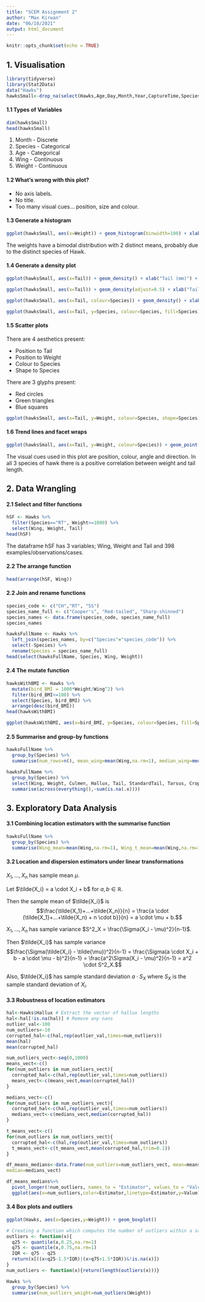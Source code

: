 ```yaml
---
title: "SCEM Assignment 2"
author: "Max Kirwan"
date: "06/10/2021"
output: html_document
---
```


```r
knitr::opts_chunk$set(echo = TRUE)
```

## 1. Visualisation

```r
library(tidyverse)
library(Stat2Data)
data("Hawks")
hawksSmall<-drop_na(select(Hawks,Age,Day,Month,Year,CaptureTime,Species,Wing,Weight,Tail))
```

#### 1.1 Types of Variables

```r
dim(hawksSmall)
head(hawksSmall)
```

1. Month - Discrete
2. Species - Categorical
3. Age - Categorical
4. Wing - Continuous
5. Weight - Continuous

#### 1.2 What's wrong with this plot?

- No axis labels.
- No title.
- Too many visual cues... position, size and colour.

#### 1.3 Generate a histogram

```r
ggplot(hawksSmall, aes(x=Weight)) + geom_histogram(binwidth=100) + xlab("Weight (g)") + ylab("Count")
```

The weights have a bimodal distribution with 2 distinct means, probably due to the distinct species of Hawk.

#### 1.4 Generate a density plot

```r
ggplot(hawksSmall, aes(x=Tail)) + geom_density() + xlab("Tail (mm)") + ylab("Density")
```
```r
ggplot(hawksSmall, aes(x=Tail)) + geom_density(adjust=0.5) + xlab("Tail (mm)") + ylab("Density")
```
```r
ggplot(hawksSmall, aes(x=Tail, colour=Species)) + geom_density() + xlab("Tail (mm)") + ylab("Density")
```
```r
ggplot(hawksSmall, aes(x=Tail, y=Species, colour=Species, fill=Species)) + geom_violin() + xlab("Tail (mm)") + ylab("Species")
```

#### 1.5 Scatter plots

There are 4 aesthetics present:

- Position to Tail
- Position to Weight
- Colour to Species
- Shape to Species

There are 3 glyphs present:

- Red circles
- Green triangles
- Blue squares

```r
ggplot(hawksSmall, aes(x=Tail, y=Weight, colour=Species, shape=Species)) + geom_point() + xlab("Tail (mm)") + ylab("Weight (g)")
```

#### 1.6 Trend lines and facet wraps

```r
ggplot(hawksSmall, aes(x=Tail, y=Weight, colour=Species)) + geom_point() + geom_smooth(method="lm") + facet_wrap(vars(Species)) + xlab("Tail (mm)") + ylab("Weight (g)")
```

The visual cues used in this plot are position, colour, angle and direction.
In all 3 species of hawk there is a positive correlation between weight and tail length.

## 2. Data Wrangling

#### 2.1 Select and filter functions

```r
hSF <- Hawks %>%
  filter(Species=="RT", Weight>=1000) %>%
  select(Wing, Weight, Tail)
head(hSF)
```

The dataframe hSF has 3 variables; Wing, Weight and Tail and 398 examples/observations/cases.

#### 2.2 The arrange function

```r
head(arrange(hSF, Wing))
```

#### 2.2 Join and rename functions

```r
species_code <- c("CH","RT", "SS")
species_name_full <- c("Cooper's", "Red-tailed", "Sharp-shinned")
species_names <- data.frame(species_code, species_name_full)
species_names
```
```r
hawksFullName <- Hawks %>%
  left_join(species_names, by=c("Species"="species_code")) %>%
  select(-Species) %>%
  rename(Species = species_name_full)
head(select(hawksFullName, Species, Wing, Weight))
```

#### 2.4 The mutate function

```r
hawksWithBMI <- Hawks %>%
  mutate(bird_BMI = 1000*Weight/Wing^2) %>%
  filter(bird_BMI<=100) %>%
  select(Species, bird_BMI) %>%
  arrange(desc(bird_BMI))
head(hawksWithBMI)
```
```r
ggplot(hawksWithBMI, aes(x=bird_BMI, y=Species, colour=Species, fill=Species)) + geom_violin() + xlab("Bird BMI") + ylab("Species")
```

#### 2.5 Summarise and group-by functions

```r
hawksFullName %>%
  group_by(Species) %>%
  summarise(num_rows=n(), mean_wing=mean(Wing,na.rm=1), median_wing=median(Wing,na.rm=1), trimmed_mean_wing=mean(Wing,na.rm=1,trim=0.1), mean_wing_tail_ratio=mean(Wing/Tail,na.rm=1))
```

```r
hawksFullName %>%
  group_by(Species) %>%
  select(Wing, Weight, Culmen, Hallux, Tail, StandardTail, Tarsus, Crop) %>%
  summarise(across(everything(),~sum(is.na(.x))))
```

## 3. Exploratory Data Analysis

#### 3.1 Combining location estimators with the summarise function

```r
hawksFullName %>%
  group_by(Species) %>%
  summarise(Wing_mean=mean(Wing,na.rm=1), Wing_t_mean=mean(Wing,na.rm=1,trim=0.1), Wing_med=median(Wing,na.rm=1), Weight_mean=mean(Weight,na.rm=1), Weight_t_mean=mean(Weight,na.rm=1,trim=0.1), Weight_med=median(Weight,na.rm=1))
```

#### 3.2 Location and dispersion estimators under linear transformations

$X_1,...,X_n$ has sample mean $\mu$.

Let $\tilde{X_i} = a \cdot X_i + b$ for $a,b\in \mathbb{R}$.

Then the sample mean of $\tilde{X_i}$ is $$\frac{\tilde{X_1}+...+\tilde{X_n}}{n} = \frac{a \cdot (\tilde{X_1}+...+\tilde{X_n) + n \cdot b}}{n} = a \cdot \mu + b.$$


$X_1,...,X_n$ has sample variance $S^2_X = \frac{\Sigma(X_i - \mu)^2}{n-1}$.

Then $\tilde{X_i}$ has sample variance $$\frac{\Sigma(\tilde{X_i} - \tilde{\mu})^2}{n-1} = \frac{\Sigma(a \cdot X_i + b - a \cdot \mu - b)^2}{n-1} = \frac{a^2\Sigma(X_i - \mu)^2}{n-1} = a^2 \cdot S^2_X.$$

Also, $\tilde{X_i}$ has sample standard deviation $a \cdot S_X$ where $S_X$ is the sample standard deviation of $X_i$.


#### 3.3 Robustness of location estimators

```r
hal<-Hawks$Hallux # Extract the vector of hallux lengths
hal<-hal[!is.na(hal)] # Remove any nans
outlier_val<-100
num_outliers<-10
corrupted_hal<-c(hal,rep(outlier_val,times=num_outliers))
mean(hal)
mean(corrupted_hal)

num_outliers_vect<-seq(0,1000)
means_vect<-c()
for(num_outliers in num_outliers_vect){
  corrupted_hal<-c(hal,rep(outlier_val,times=num_outliers))
  means_vect<-c(means_vect,mean(corrupted_hal))
}

medians_vect<-c()
for(num_outliers in num_outliers_vect){
  corrupted_hal<-c(hal,rep(outlier_val,times=num_outliers))
  medians_vect<-c(medians_vect,median(corrupted_hal))
}

t_means_vect<-c()
for(num_outliers in num_outliers_vect){
  corrupted_hal<-c(hal,rep(outlier_val,times=num_outliers))
  t_means_vect<-c(t_means_vect,mean(corrupted_hal,trim=0.1))
}

df_means_medians<-data.frame(num_outliers=num_outliers_vect, mean=means_vect,t_mean=t_means_vect,
median=medians_vect)

df_means_medians%>%
  pivot_longer(!num_outliers, names_to = "Estimator", values_to = "Value")%>% 
  ggplot(aes(x=num_outliers,color=Estimator,linetype=Estimator,y=Value))+ geom_line()+xlab("Number of outliers")
```


#### 3.4 Box plots and outliers

```r
ggplot(Hawks, aes(x=Species,y=Weight)) + geom_boxplot()
```

```r
# Creating a function which computes the number of outliers within a sample
outliers <- function(x){
  q25 <- quantile(x,0.25,na.rm=1)
  q75 <- quantile(x,0.75,na.rm=1)
  IQR <- q75 - q25
  return(x[((x<q25-1.5*IQR)|(x>q75+1.5*IQR))&!is.na(x)])
}
num_outliers <- function(x){return(length(outliers(x)))}

Hawks %>%
  group_by(Species) %>%
  summarise(num_outliers_weight=num_outliers(Weight))
```

